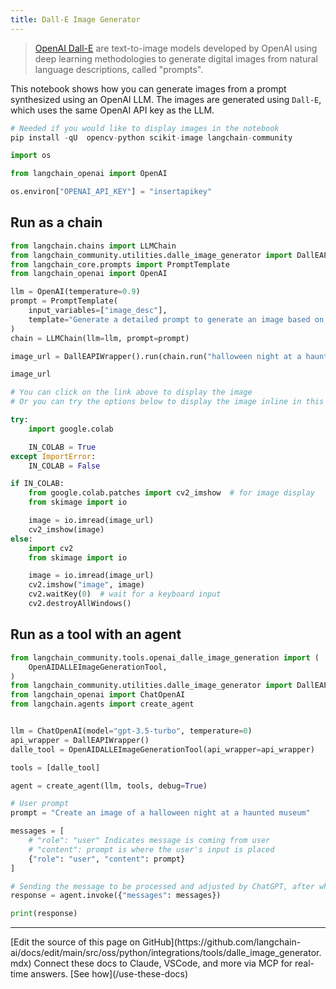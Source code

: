 ```yaml
---
title: Dall-E Image Generator
---
```


>[OpenAI Dall-E](https://openai.com/dall-e-3) are text-to-image models developed by OpenAI using deep learning methodologies to generate digital images from natural language descriptions, called "prompts".

This notebook shows how you can generate images from a prompt synthesized using an OpenAI LLM. The images are generated using `Dall-E`, which uses the same OpenAI API key as the LLM.

```python
# Needed if you would like to display images in the notebook
pip install -qU  opencv-python scikit-image langchain-community
```

```python
import os

from langchain_openai import OpenAI

os.environ["OPENAI_API_KEY"] = "insertapikey"
```

## Run as a chain

```python
from langchain.chains import LLMChain
from langchain_community.utilities.dalle_image_generator import DallEAPIWrapper
from langchain_core.prompts import PromptTemplate
from langchain_openai import OpenAI

llm = OpenAI(temperature=0.9)
prompt = PromptTemplate(
    input_variables=["image_desc"],
    template="Generate a detailed prompt to generate an image based on the following description: {image_desc}",
)
chain = LLMChain(llm=llm, prompt=prompt)
```

```python
image_url = DallEAPIWrapper().run(chain.run("halloween night at a haunted museum"))
```

```python
image_url
```

```python
# You can click on the link above to display the image
# Or you can try the options below to display the image inline in this notebook

try:
    import google.colab

    IN_COLAB = True
except ImportError:
    IN_COLAB = False

if IN_COLAB:
    from google.colab.patches import cv2_imshow  # for image display
    from skimage import io

    image = io.imread(image_url)
    cv2_imshow(image)
else:
    import cv2
    from skimage import io

    image = io.imread(image_url)
    cv2.imshow("image", image)
    cv2.waitKey(0)  # wait for a keyboard input
    cv2.destroyAllWindows()
```

## Run as a tool with an agent

```python
from langchain_community.tools.openai_dalle_image_generation import (
    OpenAIDALLEImageGenerationTool,
)
from langchain_community.utilities.dalle_image_generator import DallEAPIWrapper
from langchain_openai import ChatOpenAI
from langchain.agents import create_agent


llm = ChatOpenAI(model="gpt-3.5-turbo", temperature=0)
api_wrapper = DallEAPIWrapper()
dalle_tool = OpenAIDALLEImageGenerationTool(api_wrapper=api_wrapper)

tools = [dalle_tool]

agent = create_agent(llm, tools, debug=True)

# User prompt
prompt = "Create an image of a halloween night at a haunted museum"

messages = [
    # "role": "user" Indicates message is coming from user
    # "content": prompt is where the user's input is placed
    {"role": "user", "content": prompt}
]

# Sending the message to be processed and adjusted by ChatGPT, after which is sent through DALL-E
response = agent.invoke({"messages": messages})

print(response)
```

---

<Callout icon="pen-to-square" iconType="regular">
    [Edit the source of this page on GitHub](https://github.com/langchain-ai/docs/edit/main/src/oss/python/integrations/tools/dalle_image_generator.mdx)
</Callout>
<Tip icon="terminal" iconType="regular">
    Connect these docs to Claude, VSCode, and more via MCP for    real-time answers. [See how](/use-these-docs)
</Tip>
